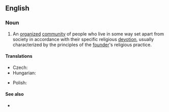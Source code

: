 ==English==
{{wikipedia}}

===Noun===
{{en-noun}}

# {{lb|en|religion}} An [[organize]]d [[community]] of people who live in some way set apart from society in accordance with their specific religious [[devotion]], usually characterized by the principles of the [[founder]]'s religious practice.

====Translations====
{{trans-top|organized community of people following a specific religious devotion}}
* Czech: {{t|cs|náboženský řád|m}}
* Hungarian: {{t+|hu|szerzetesrend}}
{{trans-mid}}
* Polish: {{t+|pl|zakon|m}}
{{trans-bottom}}

====See also====
* {{l|en|take vows}}